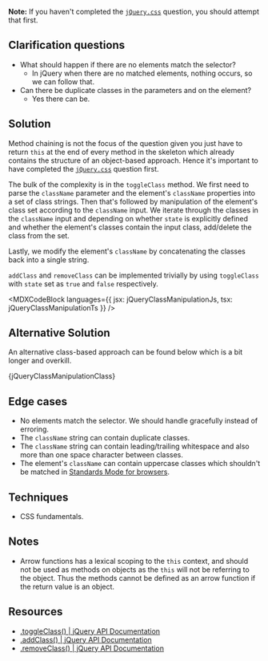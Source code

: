 

**Note:** If you haven't completed the [`jQuery.css`](/questions/javascript/jquery-css) question, you should attempt that first.

## Clarification questions

- What should happen if there are no elements match the selector?
  - In jQuery when there are no matched elements, nothing occurs, so we can follow that.
- Can there be duplicate classes in the parameters and on the element?
  - Yes there can be.

## Solution

Method chaining is not the focus of the question given you just have to return `this` at the end of every method in the skeleton which already contains the structure of an object-based approach. Hence it's important to have completed the [`jQuery.css`](/questions/javascript/jquery-css) question first.

The bulk of the complexity is in the `toggleClass` method. We first need to parse the `className` parameter and the element's `className` properties into a set of class strings. Then that's followed by manipulation of the element's class set according to the `className` input. We iterate through the classes in the `className` input and depending on whether `state` is explicitly defined and whether the element's classes contain the input class, add/delete the class from the set.

Lastly, we modify the element's `className` by concatenating the classes back into a single string.

`addClass` and `removeClass` can be implemented trivially by using `toggleClass` with `state` set as `true` and `false` respectively.

<MDXCodeBlock
  languages={{ jsx: jQueryClassManipulationJs, tsx: jQueryClassManipulationTs }}
/>

## Alternative Solution

An alternative class-based approach can be found below which is a bit longer and overkill.

<MDXCodeBlock>{jQueryClassManipulationClass}</MDXCodeBlock>

## Edge cases

- No elements match the selector. We should handle gracefully instead of erroring.
- The `className` string can contain duplicate classes.
- The `className` string can contain leading/trailing whitespace and also more than one space character between classes.
- The element's `className` can contain uppercase classes which shouldn't be matched in [Standards Mode for browsers](https://developer.mozilla.org/en-US/docs/Web/HTML/Quirks_Mode_and_Standards_Mode).

## Techniques

- CSS fundamentals.

## Notes

- Arrow functions has a lexical scoping to the `this` context, and should not be used as methods on objects as the `this` will not be referring to the object. Thus the methods cannot be defined as an arrow function if the return value is an object.

## Resources

- [.toggleClass() | jQuery API Documentation](https://api.jquery.com/toggleClass/)
- [.addClass() | jQuery API Documentation](https://api.jquery.com/addClass/)
- [.removeClass() | jQuery API Documentation](https://api.jquery.com/removeClass/)
